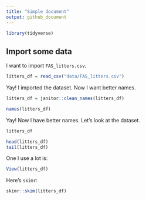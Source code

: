 ```yaml
---
title: "Simple document"
output: github_document
---
```


```r
library(tidyverse)
```

## Import some data

I want to import `FAS_litters.csv`. 

```r
litters_df = read_csv("data/FAS_litters.csv")
```

Yay! I imported the dataset. Now I want better names.

```r

litters_df = janitor::clean_names(litters_df)

names(litters_df)
```

Yay! Now I have better names. Let's look at the dataset.

```r
litters_df

head(litters_df)
tail(litters_df)
```

One I use a lot is:

```r
View(litters_df)
```

Here's `skimr`:
```r
skimr::skim(litters_df)
```